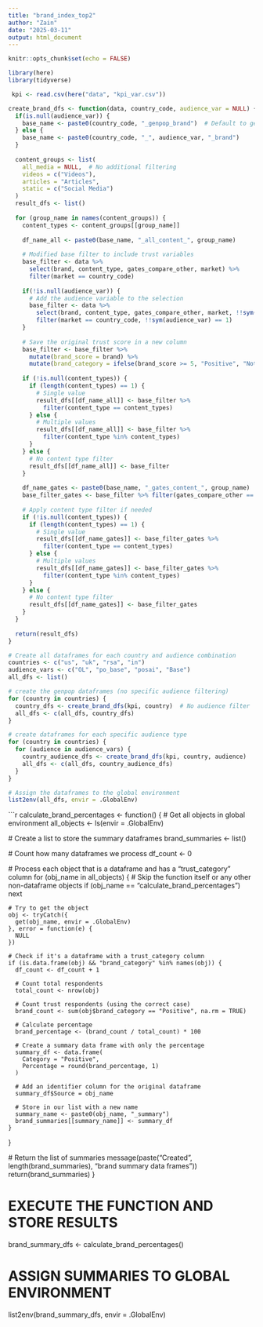 ---
title: "brand_index_top2"
author: "Zain"
date: "2025-03-11"
output: html_document
---

```{r setup, include=FALSE}
knitr::opts_chunk$set(echo = FALSE)

```

```{r}

library(here)
library(tidyverse)

```

```{r}

 kpi <- read.csv(here("data", "kpi_var.csv"))

```

```{r}
create_brand_dfs <- function(data, country_code, audience_var = NULL) {
  if(is.null(audience_var)) {
    base_name <- paste0(country_code, "_genpop_brand")  # Default to genpop if no audience specified
  } else {
    base_name <- paste0(country_code, "_", audience_var, "_brand")
  }
  
  content_groups <- list(
    all_media = NULL,  # No additional filtering
    videos = c("Videos"),
    articles = "Articles",
    static = c("Social Media")
  )
  result_dfs <- list()
  
  for (group_name in names(content_groups)) {
    content_types <- content_groups[[group_name]]
    
    df_name_all <- paste0(base_name, "_all_content_", group_name)
    
    # Modified base filter to include trust variables
    base_filter <- data %>%
      select(brand, content_type, gates_compare_other, market) %>%
      filter(market == country_code)
    
    if(!is.null(audience_var)) {
      # Add the audience variable to the selection
      base_filter <- data %>%
        select(brand, content_type, gates_compare_other, market, !!sym(audience_var)) %>%
        filter(market == country_code, !!sym(audience_var) == 1)
    }
    
    # Save the original trust score in a new column
    base_filter <- base_filter %>%
      mutate(brand_score = brand) %>%
      mutate(brand_category = ifelse(brand_score >= 5, "Positive", "Not Positive"))
    
    if (!is.null(content_types)) {
      if (length(content_types) == 1) {
        # Single value
        result_dfs[[df_name_all]] <- base_filter %>% 
          filter(content_type == content_types)
      } else {
        # Multiple values
        result_dfs[[df_name_all]] <- base_filter %>% 
          filter(content_type %in% content_types)
      }
    } else {
      # No content type filter
      result_dfs[[df_name_all]] <- base_filter
    }
    
    df_name_gates <- paste0(base_name, "_gates_content_", group_name)
    base_filter_gates <- base_filter %>% filter(gates_compare_other == 1)
    
    # Apply content type filter if needed
    if (!is.null(content_types)) {
      if (length(content_types) == 1) {
        # Single value
        result_dfs[[df_name_gates]] <- base_filter_gates %>% 
          filter(content_type == content_types)
      } else {
        # Multiple values
        result_dfs[[df_name_gates]] <- base_filter_gates %>% 
          filter(content_type %in% content_types)
      }
    } else {
      # No content type filter
      result_dfs[[df_name_gates]] <- base_filter_gates
    }
  }
  
  return(result_dfs)
}

# Create all dataframes for each country and audience combination
countries <- c("us", "uk", "rsa", "in")
audience_vars <- c("OL", "po_base", "posai", "Base")
all_dfs <- list()

# create the genpop dataframes (no specific audience filtering)
for (country in countries) {
  country_dfs <- create_brand_dfs(kpi, country)  # No audience filter
  all_dfs <- c(all_dfs, country_dfs)
}

# create dataframes for each specific audience type
for (country in countries) {
  for (audience in audience_vars) {
    country_audience_dfs <- create_brand_dfs(kpi, country, audience)
    all_dfs <- c(all_dfs, country_audience_dfs)
  }
}

# Assign the dataframes to the global environment
list2env(all_dfs, envir = .GlobalEnv)

```

```{r}

calculate_brand_percentages <- function() {
  # Get all objects in global environment
  all_objects <- ls(envir = .GlobalEnv)
  
  # Create a list to store the summary dataframes
  brand_summaries <- list()
  
  # Count how many dataframes we process
  df_count <- 0
  
  # Process each object that is a dataframe and has a "trust_category" column
  for (obj_name in all_objects) {
    # Skip the function itself or any other non-dataframe objects
    if (obj_name == "calculate_brand_percentages") next
    
    # Try to get the object
    obj <- tryCatch({
      get(obj_name, envir = .GlobalEnv)
    }, error = function(e) {
      NULL
    })
    
    # Check if it's a dataframe with a trust_category column
    if (is.data.frame(obj) && "brand_category" %in% names(obj)) {
      df_count <- df_count + 1
      
      # Count total respondents
      total_count <- nrow(obj)
      
      # Count trust respondents (using the correct case)
      brand_count <- sum(obj$brand_category == "Positive", na.rm = TRUE)
      
      # Calculate percentage
      brand_percentage <- (brand_count / total_count) * 100
      
      # Create a summary data frame with only the percentage
      summary_df <- data.frame(
        Category = "Positive",
        Percentage = round(brand_percentage, 1)
      )
      
      # Add an identifier column for the original dataframe
      summary_df$Source = obj_name
      
      # Store in our list with a new name
      summary_name <- paste0(obj_name, "_summary")
      brand_summaries[[summary_name]] <- summary_df
    }
  }
  
  # Return the list of summaries
  message(paste("Created", length(brand_summaries), "brand summary data frames"))
  return(brand_summaries)
}

# EXECUTE THE FUNCTION AND STORE RESULTS
brand_summary_dfs <- calculate_brand_percentages()

# ASSIGN SUMMARIES TO GLOBAL ENVIRONMENT
list2env(brand_summary_dfs, envir = .GlobalEnv)